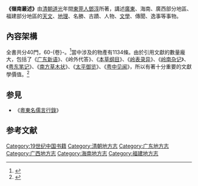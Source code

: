 '''《嶺南叢述》'''由[[清朝|清朝]][[道光|道光]]年間[[東莞人|東莞人]][[鄧淳|鄧淳]]所著，講述[[廣東|廣東]]、海南、廣西部分地區、福建部分地區的[[天文學|天文]]、[[地理學|地理]]、名勝、古蹟、人物、[[文學|文學]]、傳聞、逸事等事物。

==內容架構==
全書共分40門，60-{卷}-。<ref>{{cite web|url=http://www.gd.gov.cn/gdgk/lnwh/lndj/200709/t20070924_21008.htm|publisher=廣東省政府門戶網站|title=嶺南典籍|deadurl=yes|archiveurl=https://web.archive.org/web/20130521164136/http://www.gd.gov.cn/gdgk/lnwh/lndj/200709/t20070924_21008.htm|archivedate=2013-05-21}}</ref>當中涉及的物產有1134條。由於引用文獻的數量龐大，包括了《[[广东新语|广东新语]]》、《岭外代答》、《[[本草纲目|本草纲目]]》、《[[岭表录异|岭表录异]]》、《[[岭南杂记|岭南杂记]]》、《[[粤东笔记|粤东笔记]]》、《[[南方草木状|南方草木状]]》、《[[太平御览|太平御览]]》、《[[粤中见闻|粤中见闻]]》，所以有著十分重要的文獻學價值。<ref>{{cite web|url=http://www.cnindex.fudan.edu.cn/lwj/2007/hengzhongqing.htm|title=地方志引书挖掘及其引书分析研究|publisher=中國索引學會|access-date=2008-06-11|archive-date=2016-03-04|archive-url=https://web.archive.org/web/20160304065831/http://www.cnindex.fudan.edu.cn/lwj/2007/hengzhongqing.htm|dead-url=no}}</ref>

==参見==
*《[[粵東名儒言行錄|粵東名儒言行錄]]》

==参考文献==
{{reflist|2}}

[[Category:19世纪中国书籍|Category:19世纪中国书籍]]
[[Category:清朝地方志|Category:清朝地方志]]
[[Category:广东地方志|Category:广东地方志]]
[[Category:广西地方志|Category:广西地方志]]
[[Category:海南地方志|Category:海南地方志]]
[[Category:福建地方志|Category:福建地方志]]